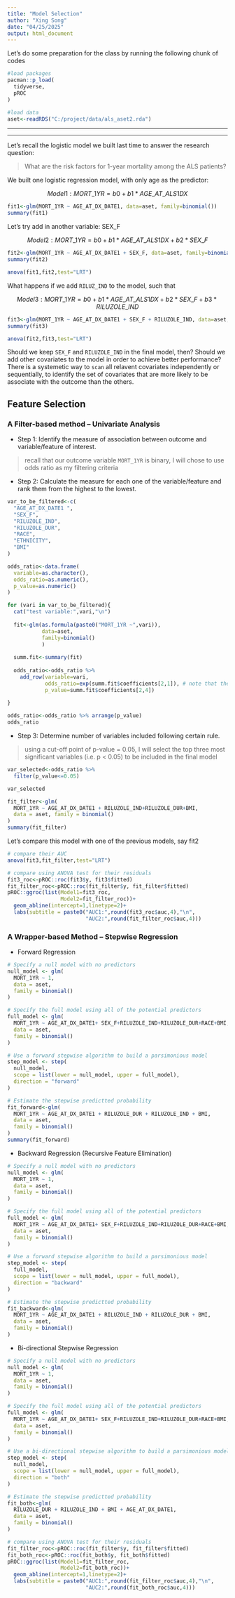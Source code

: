```yaml
---
title: "Model Selection"
author: "Xing Song"
date: "04/25/2025"
output: html_document
---
```


Let's do some preparation for the class by running the following chunk of codes

```r
#load packages
pacman::p_load(
  tidyverse,
  pROC
)

#load data
aset<-readRDS("C:/project/data/als_aset2.rda")
```

**************************************************************************************************
**************************************************************************************************

Let's recall the logistic model we built last time to answer the research question:

> What are the risk factors for 1-year mortality among the ALS patients? 

We built one logistic regression model, with only age as the predictor: 

$$ Model 1: MORT\_1YR = b0 + b1*AGE\_AT\_ALS1DX $$

```r
fit1<-glm(MORT_1YR ~ AGE_AT_DX_DATE1, data=aset, family=binomial())
summary(fit1)
```

Let's try add in another variable: SEX_F

$$ Model 2: MORT\_1YR = b0 + b1*AGE\_AT\_ALS1DX + b2*SEX\_F $$

```r
fit2<-glm(MORT_1YR ~ AGE_AT_DX_DATE1 + SEX_F, data=aset, family=binomial())
summary(fit2)

anova(fit1,fit2,test="LRT")
```

What happens if we add `RILUZ_IND` to the model, such that

$$ Model 3: MORT\_1YR = b0 + b1*AGE\_AT\_ALS1DX + b2*SEX\_F + b3*RILUZOLE\_IND $$

```r
fit3<-glm(MORT_1YR ~ AGE_AT_DX_DATE1 + SEX_F + RILUZOLE_IND, data=aset, family=binomial())
summary(fit3)

anova(fit2,fit3,test="LRT")
```

Should we keep `SEX_F` and `RILUZOLE_IND` in the final model, then? Should we add other covariates to the model in order to achieve better performance? There is a systemetic way to `scan` all relavent covariates independently or sequentially, to identify the set of covariates that are more likely to be associate with the outcome than the others. 


## Feature Selection


### A Filter-based method – Univariate Analysis

* Step 1: Identify the measure of association between outcome and variable/feature of interest.

> recall that our outcome variable `MORT_1YR` is binary, I will chose to use odds ratio as my filtering criteria


* Step 2: Calculate the measure for each one of the variable/feature and rank them from the highest to the lowest.

```r
var_to_be_filtered<-c(
  "AGE_AT_DX_DATE1 ",
  "SEX_F",
  "RILUZOLE_IND",
  "RILUZOLE_DUR",
  "RACE",
  "ETHNICITY",
  "BMI"
)

odds_ratio<-data.frame(
  variable=as.character(),
  odds_ratio=as.numeric(),
  p_value=as.numeric()
)

for (vari in var_to_be_filtered){
  cat("test variable:",vari,"\n")
  
  fit<-glm(as.formula(paste0("MORT_1YR ~",vari)),
           data=aset,
           family=binomial()
           )
  
  summ.fit<-summary(fit)
  
  odds_ratio<-odds_ratio %>%
    add_row(variable=vari,
            odds_ratio=exp(summ.fit$coefficients[2,1]), # note that the coefficient of logistic regression is the log-odds
            p_value=summ.fit$coefficients[2,4])
  
}

odds_ratio<-odds_ratio %>% arrange(p_value)
odds_ratio
```


* Step 3: Determine number of variables included following certain rule. 

> using a cut-off point of p-value = 0.05, I will select the top three most significant variables (i.e. p < 0.05) to be included in the final model

```r
var_selected<-odds_ratio %>%
  filter(p_value<=0.05)

var_selected
```


```r
fit_filter<-glm(
  MORT_1YR ~ AGE_AT_DX_DATE1 + RILUZOLE_IND+RILUZOLE_DUR+BMI, 
  data = aset, family = binomial()
)
summary(fit_filter)
```

Let's compare this model with one of the previous models, say fit2

```r
# compare their AUC
anova(fit3,fit_filter,test="LRT")
```


```r
# compare using ANOVA test for their residuals
fit3_roc<-pROC::roc(fit3$y, fit3$fitted)
fit_filter_roc<-pROC::roc(fit_filter$y, fit_filter$fitted)
pROC::ggroc(list(Model1=fit3_roc,
                 Model2=fit_filter_roc))+
  geom_abline(intercept=1,linetype=2)+
  labs(subtitle = paste0("AUC1:",round(fit3_roc$auc,4),"\n",
                         "AUC2:",round(fit_filter_roc$auc,4)))
```


### A Wrapper-based Method – Stepwise Regression

* Forward Regression

```r
# Specify a null model with no predictors
null_model <- glm(
  MORT_1YR ~ 1, 
  data = aset, 
  family = binomial()
)

# Specify the full model using all of the potential predictors
full_model <- glm(
  MORT_1YR ~ AGE_AT_DX_DATE1+ SEX_F+RILUZOLE_IND+RILUZOLE_DUR+RACE+BMI, 
  data = aset, 
  family = binomial()
)

# Use a forward stepwise algorithm to build a parsimonious model
step_model <- step(
  null_model,
  scope = list(lower = null_model, upper = full_model),
  direction = "forward"
)
```


```r
# Estimate the stepwise predictted probability
fit_forward<-glm(
  MORT_1YR ~ AGE_AT_DX_DATE1 + RILUZOLE_DUR + RILUZOLE_IND + BMI, 
  data = aset, 
  family = binomial()
)
summary(fit_forward)
```



* Backward Regression (Recursive Feature Elimination)

```r
# Specify a null model with no predictors
null_model <- glm(
  MORT_1YR ~ 1, 
  data = aset, 
  family = binomial()
)

# Specify the full model using all of the potential predictors
full_model <- glm(
  MORT_1YR ~ AGE_AT_DX_DATE1+ SEX_F+RILUZOLE_IND+RILUZOLE_DUR+RACE+BMI, 
  data = aset, 
  family = binomial()
)

# Use a forward stepwise algorithm to build a parsimonious model
step_model <- step(
  full_model,
  scope = list(lower = null_model, upper = full_model),
  direction = "backward"
)
```



```r
# Estimate the stepwise predictted probability
fit_backward<-glm(
  MORT_1YR ~ AGE_AT_DX_DATE1 + RILUZOLE_IND + RILUZOLE_DUR + BMI,
  data = aset, 
  family = binomial()
)
```


* Bi-directional Stepwise Regression

```r
# Specify a null model with no predictors
null_model <- glm(
  MORT_1YR ~ 1, 
  data = aset, 
  family = binomial()
)

# Specify the full model using all of the potential predictors
full_model <- glm(
  MORT_1YR ~ AGE_AT_DX_DATE1+ SEX_F+RILUZOLE_IND+RILUZOLE_DUR+RACE+BMI, 
  data = aset, 
  family = binomial()
)

# Use a bi-directional stepwise algorithm to build a parsimonious model
step_model <- step(
  null_model,
  scope = list(lower = null_model, upper = full_model),
  direction = "both"
)
```



```r
# Estimate the stepwise predictted probability
fit_both<-glm(
  RILUZOLE_DUR + RILUZOLE_IND + BMI + AGE_AT_DX_DATE1,
  data = aset, 
  family = binomial()
)
```


```r
# compare using ANOVA test for their residuals
fit_filter_roc<-pROC::roc(fit_filter$y, fit_filter$fitted)
fit_both_roc<-pROC::roc(fit_both$y, fit_both$fitted)
pROC::ggroc(list(Model1=fit_filter_roc,
                 Model2=fit_both_roc))+
  geom_abline(intercept=1,linetype=2)+
  labs(subtitle = paste0("AUC1:",round(fit_filter_roc$auc,4),"\n",
                         "AUC2:",round(fit_both_roc$auc,4)))
```

